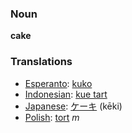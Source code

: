 === Noun ===

'''cake'''

=== Translations ===
*[[Esperanto]]: [[kuko]]
*[[Indonesian]]: [[kue tart]]
*[[Japanese]]: [[ケーキ]] (kēki)
*[[Polish]]: [[tort]] ''m''